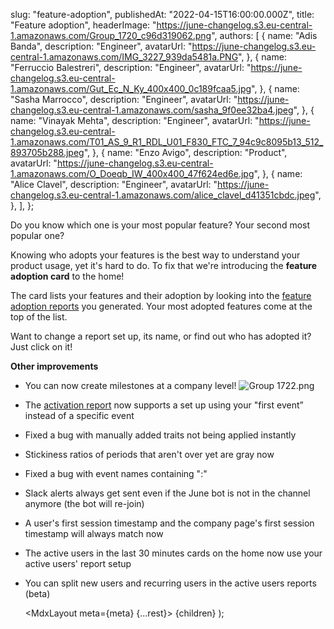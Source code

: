 
  slug: "feature-adoption",
  publishedAt: "2022-04-15T16:00:00.000Z",
  title: "Feature adoption",
  headerImage: "https://june-changelog.s3.eu-central-1.amazonaws.com/Group_1720_c96d319062.png",
  authors: [
    {
      name: "Adis Banda",
      description: "Engineer",
      avatarUrl: "https://june-changelog.s3.eu-central-1.amazonaws.com/IMG_3227_939da5481a.PNG",
    },
    {
      name: "Ferruccio Balestreri",
      description: "Engineer",
      avatarUrl:
        "https://june-changelog.s3.eu-central-1.amazonaws.com/Gut_Ec_N_Ky_400x400_0c189fcaa5.jpg",
    },
    {
      name: "Sasha Marrocco",
      description: "Engineer",
      avatarUrl: "https://june-changelog.s3.eu-central-1.amazonaws.com/sasha_9f0ee32ba4.jpeg",
    },
    {
      name: "Vinayak Mehta",
      description: "Engineer",
      avatarUrl:
        "https://june-changelog.s3.eu-central-1.amazonaws.com/T01_AS_9_R1_RDL_U01_F830_FTC_7_94c9c8095b13_512_893705b288.jpeg",
    },
    {
      name: "Enzo Avigo",
      description: "Product",
      avatarUrl:
        "https://june-changelog.s3.eu-central-1.amazonaws.com/O_Doeqb_IW_400x400_47f624ed6e.jpg",
    },
    {
      name: "Alice Clavel",
      description: "Engineer",
      avatarUrl:
        "https://june-changelog.s3.eu-central-1.amazonaws.com/alice_clavel_d41351cbdc.jpeg",
    },
  ],
};

Do you know which one is your most popular feature? Your second most popular one?

Knowing who adopts your features is the best way to understand your product usage, yet it's hard to do.
To fix that we're introducing the **feature adoption card** to the home!

The card lists your features and their adoption by looking into the [feature adoption reports](https://www.june.so/templates/feature-usage) you generated. Your most adopted features come at the top of the list.

Want to change a report set up, its name, or find out who has adopted it? Just click on it!

**Other improvements**

- You can now create milestones at a company level!
  ![Group 1722.png](https://june-changelog.s3.eu-central-1.amazonaws.com/Group_1722_1eb766c1af.png)
- The [activation report](https://www.june.so/templates/activation) now supports a set up using your "first event” instead of a specific event
- Fixed a bug with manually added traits not being applied instantly
- Stickiness ratios of periods that aren't over yet are gray now
- Fixed a bug with event names containing ":"
- Slack alerts always get sent even if the June bot is not in the channel anymore (the bot will re-join)
- A user's first session timestamp and the company page's first session timestamp will always match now
- The active users in the last 30 minutes cards on the home now use your active users' report setup
- You can split new users and recurring users in the active users reports (beta)

  <MdxLayout meta={meta} {...rest}>
    {children}
  </MdxLayout>
);
